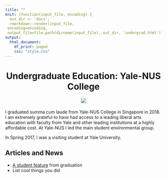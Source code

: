 ---
title: ""
knit: (function(input_file, encoding) {
  out_dir <- 'docs';
  rmarkdown::render(input_file,
 encoding=encoding,
 output_file=file.path(dirname(input_file), out_dir, 'undergrad.html'))})
output:
  html_document:
    df_print: paged
    css: "style.css"
---

<center> <h1>Undergraduate Education: Yale-NUS College</h1> </center>

<div>
<div style="margin-bottom:20px;">
</div>

<center>
<img src="YNC_1.jpg">
</center>

<div>
<div style="margin-bottom:20px;">
</div>

I graduated summa cum laude from Yale-NUS College in Singapore in 2018. I am extremely grateful to have had access to a leading liberal arts education with faculty from Yale and other leading institutions at a highly affordable cost. 
<!-- Our common curriculum with courses in philosophy, history, literature and modern social thought helped develop writing. -->
At Yale-NUS I led the main student environmental group.

In Spring 2017, I was a visiting student at Yale University. 


</div>
<div style="margin-bottom:20px;">
</div>


## Articles and News

- [A student feature](https://www.cmu.edu/dietrich/news/news-stories/2018/may/kim-hochstedler.html) from graduation
- List cool things you did


